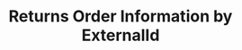 ---
title: "Returns Order Information by ExternalId"
openapi: get /orders/external_id/{externalId}
---